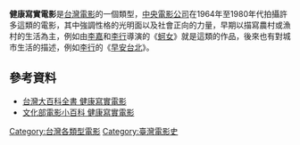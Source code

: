 '''健康寫實電影'''是[[台灣電影|台灣電影]]的一個類型，[[中央電影公司|中央電影公司]]在1964年至1980年代拍攝許多這類的電影，其中強調性格的光明面以及社會正向的力量，早期以描寫農村或漁村的生活為主，例如由[[李嘉_(台灣導演)|李嘉]]和[[李行|李行]]導演的《[[蚵女|蚵女]]》就是這類的作品，後來也有對城市生活的描述，例如[[李行|李行]]的《[[早安台北|早安台北]]》。

==參考資料==
*[http://nrch.culture.tw/twpedia.aspx?id=21187 台灣大百科全書 健康寫實電影]
*[https://edumovie.culture.tw/activities_info.php?id=393 文化部電影小百科 健康寫實電影] {{Wayback|url=https://edumovie.culture.tw/activities_info.php?id=393 |date=20201127093015 }}
{{台灣電影}}
{{Taiwanese film-stub}}
[[Category:台灣各類型電影|Category:台灣各類型電影]]
[[Category:臺灣電影史|Category:臺灣電影史]]